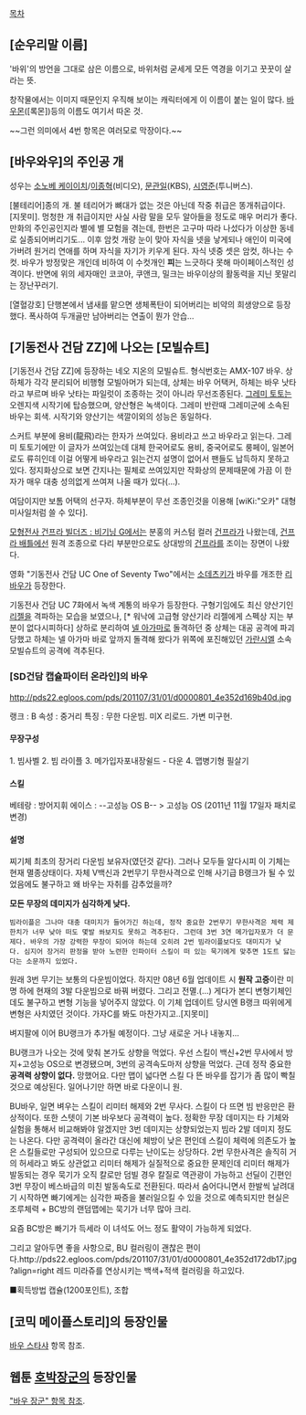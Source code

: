[[목차]]
== [순우리말 이름] ==
'바위'의 방언을 그대로 삼은 이름으로, 바위처럼 굳세게 모든 역경을 이기고 꿋꿋이 살라는 뜻.

창작물에서는 이미지 때문인지 우직해 보이는 캐릭터에게 이 이름이 붙는 일이 많다.
[[바우몬]]([록몬])등의 이름도 여기서 따온 것.

~~그런 의미에서 4번 항목은 여러모로 막장이다.~~

== [바우와우]의 주인공 개 ==
성우는 [[소노베 케이이치]]/[[이종혁]](비디오), [[문관일]](KBS), [[시영준]](투니버스).

[불테리어]종의 개. 불 테리어가 뼈대가 없는 것은 아닌데 작중 취급은 똥개취급이다. [지못미]. 멍청한 개 취급이지만 사실 사람 말을 모두 알아들을 정도로 매우 머리가 좋다. 만화의 주인공인지라 별에 별 모험을 겪는데, 한번은 고구마 따라 나섰다가 이상한 동네로 실종되어버리기도... 이후 암컷 개랑 눈이 맞아 자식을 넷을 낳게되나 애인이 미국에 가버려 원거리 연애를 하며 자식을 자기가 키우게 된다. 자식 넷중 셋은 암컷, 하나는 수컷. 바우가 방정맞은 개인데 비하여 이 수컷개인 '''피'''는 느긋하다 못해 마이페이스적인 성격이다. 반면에 위의 세자매인 코코아, 쿠앤크, 밀크는 바우이상의 활동력을 지닌 못말리는 장난꾸러기.

[열혈강호] 단행본에서 냄새를 맡으면 생체폭탄이 되어버리는 비약의 희생양으로 등장했다. 폭사하여 두개골만 남아버리는 연출이 뭔가 안습...

== [기동전사 건담 ZZ]에 나오는 [모빌슈트] ==
[기동전사 건담 ZZ]에 등장하는 네오 지온의 모빌슈트. 형식번호는 AMX-107 바우.
상하체가 각각 분리되어 비행형 모빌아머가 되는데, 상체는 바우 어택커, 하체는 바우 낫타라고 부르며 바우 낫타는 파일럿이 조종하는 것이 아니라 무선조종된다. [[그레미 토토]]는 오렌지색 시작기에 탑승했으며, 양산형은 녹색이다. 그레미 반란때 그레미군에 소속된 바우는 회색. 시작기와 양산기는 색깔이외의 성능은 동일하다.

스커트 부분에 용비(龍飛)라는 한자가 쓰여있다. 용비라고 쓰고 바우라고 읽는다. 그레미 토토기에만 이 글자가 쓰여있는데 대체 한국어로도 용비, 중국어로도 룽페이, 일본어로도 류히인데 이걸 어떻게 바우라고 읽는건지 설명이 없어서 팬들도 납득하지 못하고 있다. 정지화상으로 보면 간지나는 필체로 쓰여있지만 작화상의 문제때문에 가끔 이 한자가 매우 대충 성의없게 쓰여져 나올 때가 있다(...).

여담이지만 보톰 어택의 선구자. 하체부분이 무선 조종인것을 이용해 [wiKi:"오카" 대형 미사일처럼 쓸 수 있다].

[[모형전사 건프라 빌더즈 : 비기닝 G]]에서는 분홍의 커스텀 컬러 [[건프라]]가 나왔는데, [[건프라 배틀]]에선 원격 조종으로 다리 부분만으로도 상대방의 [[건프라]]를 조이는 장면이 나왔다.

영화 "기동전사 건담 UC One of Seventy Two"에서는 [[소데츠키]]가 바우를 개조한 [[리바우]]가 등장한다.

기동전사 건담 UC 7화에서 녹색 계통의 바우가 등장한다. 구형기임에도 최신 양산기인 [[리젤]]을 격파하는 모습을 보였으나, [* 워낙에 고급형 양산기라 리젤에게 스펙상 지는 부분이 없다시피하다] 상하로 분리하여 [[넬 아가마]]로 돌격하던 중 상체는 대공 공격에 파괴당했고 하체는 넬 아가마 바로 앞까지 돌격해 왔다가 위쪽에 포진해있던 [[가란시엘]] 소속 모빌슈트의 공격에 격추된다. 

=== [SD건담 캡슐파이터 온라인]의 바우 ===
http://pds22.egloos.com/pds/201107/31/01/d0000801_4e352d169b40d.jpg

랭크 : B
속성 : 중거리
특징 : 무한 다운빔. 미X 리로드. 가변 미구현.

==== 무장구성 ==== 
1. 빔사벨
2. 빔 라이플
3. 메가입자포내장쉴드 - 다운
4. 맵병기형 필살기

==== 스킬 ====
베테랑 : 방어지휘
에이스 : --고성능 OS B-- > 고성능 OS (2011년 11월 17일자 패치로 변경)

==== 설명 ====
찌기체 최초의 장거리 다운빔 보유자(였던것 같다). 그러나 모두들 알다시피 이 기체는 현재 멸종상태이다. 자체 V백신과 2번무기 무한사격으로 인해 사기급 B랭크가 될 수 있었음에도 불구하고 왜 바우는 자취를 감추었을까?

'''모든 무장의 데미지가 심각하게 낮다.'''

 빔라이플은 그나마 대충 대미지가 들어가긴 하는데, 정작 중요한 2번무기 무한사격은 체력 제한치가 너무 낮아 떠도 몇발 쏴보지도 못하고 격추된다. 그런데 3번 3연 메가입자포가 더 문제다. 바우의 가장 강력한 무장이 되어야 하는데 오히려 2번 빔라이플보다도 대미지가 낮다. 심지어 장거리 판정을 받아 노련한 인파이터 스킬이 떠 있는 묵기에게 맞추면 1도트 닳는다는 소문까지 있었다. 

원래 3번 무기는 보통의 다운빔이었다. 하지만 08년 6월 업데이트 시 '''원작 고증'''이란 미명 하에 현재의 3발 다운빔으로 바꿔 버렸다. 그리고 전멸.(...) 게다가 본디 변형기체인데도 불구하고 변형 기능을 넣어주지 않았다. 이 기체 업데이트 당시엔 B랭크 따위에게 변형은 사치였던 것이다. 가자C를 봐도 마찬가지고..[지못미]

벼지팔에 이어 BU랭크가 추가될 예정이다.
그냥 새로운 거나 내놓지...

BU랭크가 나오는 것에 맞춰 본가도 상향을 먹었다. 우선 스킬이 백신+2번 무사에서 방지+고성능 OS으로 변경됐으며, 3번의 공격속도마저 상향을 먹었다. 근데 정작 중요한 '''공격력 상향이 없다.''' 망했어요. 다만 맵이 넓다면 스킬 다 뜬 바우를 잡기가 좀 많이 빡칠 것으로 예상된다. 일어나기만 하면 바로 다운이니 원.

BU바우, 일면 벼우는 스킬이 리미터 해제와 2번 무사다. 스킬이 다 뜨면 빔 반응만은 환상적이다. 또한 스텟이 기본 바우보다 공격력이 높다. 정확한 무장 데미지는 타 기체와 실험을 통해서 비교해봐야 알겠지만 3번 데미지는 상향되었는지 빔라 2발 데미지 정도는 나온다. 다만 공격력이 올라간 대신에 체방이 낮은 편인데 스킬이 체력에 의존도가 높은 스킬들로만 구성되어 있으므로 다루는 난이도는 상당하다. 2번 무한사격은 솔직히 거의 허세라고 봐도 상관없고 리미터 해제가 실질적으로 중요한 문제인데 리미터 해제가 발동되는 경우 묵기가 오직 칼로만 덤빌 경우 칼질로 역관광이 가능하고 선딜이 긴편인 3번 무장이 베스바급의 미친 발동속도로 전환된다. 따라서 숨어다니면서 한발씩 날려대기 시작하면 빠기에게는 심각한 짜증을 불러일으킬 수 있을 것으로 예측되지만 현실은 조루체력 + BC방의 랜덤맵에는 묵기가 너무 많아 크리.

요즘 BC방은 빠기가 득세라 이 녀석도 어느 정도 활약이 가능하게 되었다.

그리고 알아두면 좋을 사항으로, BU 컬러링이 괜찮은 편이다.http://pds22.egloos.com/pds/201107/31/01/d0000801_4e352d172db17.jpg?align=right
레드 미라쥬를 연상시키는 백색+적색 컬러링을 하고있다.


■획득방법
캡슐(1200포인트), 조합

== [코믹 메이플스토리]의 등장인물 ==
[[바우 스타샤]] 항목 참조.

== 웹툰 [[호박장군]]의 등장인물 ==
[["바우 장군" 항목 참조]].
